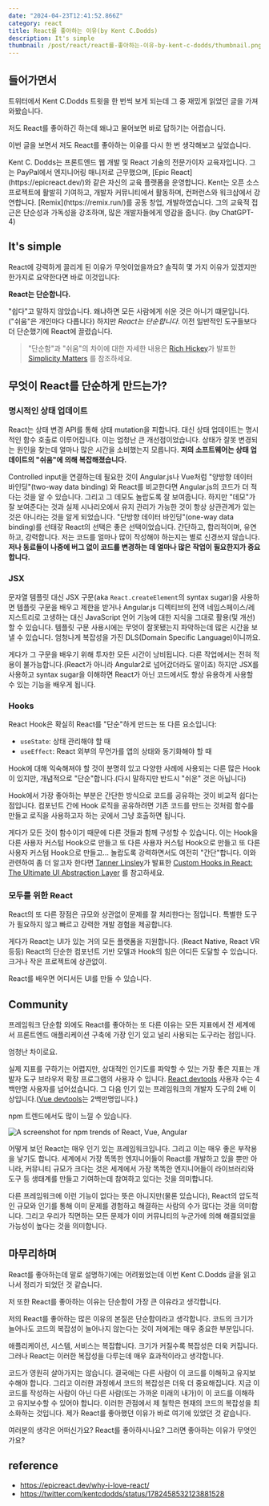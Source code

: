 ```yaml
---
date: "2024-04-23T12:41:52.866Z"
category: react
title: React를 좋아하는 이유(by Kent C.Dodds)
description: It's simple
thumbnail: /post/react/react를-좋아하는-이유-by-kent-c-dodds/thumbnail.png
---
```


## 들어가면서

트위터에서 Kent C.Dodds 트윗을 한 번씩 보게 되는데 그 중 재밌게 읽었던 글을 가져와봤습니다.

저도 React를 좋아하긴 하는데 왜냐고 물어보면 바로 답하기는 어렵습니다.

이번 글을 보면서 저도 React를 좋아하는 이유를 다시 한 번 생각해보고 싶었습니다.

<Admonition>
  Kent C. Dodds는 프론트엔드 웹 개발 및 React 기술의 전문가이자 교육자입니다. 그는 PayPal에서
  엔지니어링 매니저로 근무했으며, [Epic React](https://epicreact.dev/)와 같은 자신의 교육 플랫폼을
  운영합니다. Kent는 오픈 소스 프로젝트에 활발히 기여하고, 개발자 커뮤니티에서 활동하며, 컨퍼런스와
  워크샵에서 강연합니다. [Remix](https://remix.run/)를 공동 창업, 개발하였습니다. 그의 교육적 접근은
  단순성과 가독성을 강조하며, 많은 개발자들에게 영감을 줍니다. (by ChatGPT-4)
</Admonition>

## It's simple

<Tweet id="1782458532123881528" />

React에 강력하게 끌리게 된 이유가 무엇이었을까요?
솔직히 몇 가지 이유가 있겠지만 한가지로 요약한다면 바로 이것입니다:

**React는 단순합니다.**

"쉽다"고 말하지 않았습니다. 왜냐하면 모든 사람에게 쉬운 것은 아니기 떄문입니다.("쉬움"은 개인마다 다릅니다)
하지만 _React는 단순합니다_. 이전 일반적인 도구들보다 더 단순했기에 React에 끌렸습니다.

> "단순함"과 "쉬움"의 차이에 대한 자세한 내용은 [Rich Hickey](https://twitter.com/richhickey)가
> 발표한 [Simplicity Matters](https://www.youtube.com/watch?v=rI8tNMsozo0) 를 참조하세요.

## 무엇이 React를 단순하게 만드는가?

### 명시적인 상태 업데이트

React는 상태 변경 API를 통해 상태 mutation을 피합니다. 대신 상태 업데이트는 명시적인 함수 호출로 이루어집니다.
이는 엄청난 큰 개선점이었습니다.
상태가 잘못 변경되는 원인을 찾는데 얼마나 많은 시간을 소비했는지 모릅니다.
**저의 소프트웨어는 상태 업데이트의 "쉬움"에 의해 복잡해졌습니다.**

Controlled input을 연결하는데 필요한 것이 Angular.js나 Vue처럼 "양방향 데이터 바인딩"(two-way data binding)
와 React를 비교한다면 Angular.js의 코드가 더 적다는 것을 알 수 있습니다.
그리고 그 데모도 놀랍도록 잘 보여줍니다. 하지만 "데모"가 잘 보여준다는 것과 실제 시나리오에서 유지 관리가
가능한 것이 항상 상관관계가 있는 것은 아니라는 것을 알게 되었습니다.
"단방향 데이터 바인딩"(one-way data binding)를 선태갛 React의 선택은 좋은 선택이었습니다.
간단하고, 합리적이며, 유연하고, 강력합니다.
저는 코드를 얼마나 많이 작성해야 하는지는 별로 신경쓰지 않습니다.
**저나 동료들이 나중에 버그 없이 코드를 변경하는 데 얼마나 많은 작업이 필요한지가 중요합니다.**

### JSX

문자열 템플릿 대신 JSX 구문(aka `React.createElement`의 syntax sugar)을 사용하면
템플릿 구문을 배우고 제한을 받거나 Angular.js 디렉티브의 전역 네임스페이스/레지스트리로 고생하는 대신
JavaScript 언어 기능에 대한 지식을 그대로 활용(및 개선) 할 수 있습니다.
템플릿 구문 사용시에는 무엇이 잘못됐는지 파악하는데 많은 시간을 보낼 수 있습니다.
엄청나게 복잡성을 가진 DLS(Domain Specific Language)이니까요.

게다가 그 구문을 배우기 위해 투자한 모든 시간이 낭비됩니다.
다른 작업에서는 전혀 적용이 불가능합니다.(React가 아니라 Angular2로 넘어갔더라도 말이죠)
하지만 JSX를 사용하고 syntax sugar을 이해하면 React가 아닌 코드에서도
항상 유용하게 사용할 수 있는 기능을 배우게 됩니다.

### Hooks

React Hook은 확실히 React를 "단순"하게 만드는 또 다른 요소입니다:

- `useState`: 상태 관리해야 할 때
- `useEffect`: React 외부의 무언가를 앱의 상태와 동기화해야 할 때

Hook에 대해 익숙해져야 할 것이 분명히 있고 다양한 사례에 사용되는 다른 많은 Hook이 있지만,
개념적으로 "단순"합니다.(다시 말하지만 반드시 "쉬운" 것은 아닙니다)

Hook에서 가장 좋아하는 부분은 간단한 방식으로 코드를 공유하는 것이 비교적 쉽다는 점입니다.
컴포넌트 간에 Hook 로직을 공유하려면 기존 코드를 만드는 것처럼 함수를 만들고
로직을 사용하고자 하는 곳에서 그냥 호출하면 됩니다.

게다가 모든 것이 함수이기 때문에 다른 것들과 함께 구성할 수 있습니다.
이는 Hook을 다른 사용자 커스텀 Hook으로 만들고 또 다른 사용자 커스텀 Hook으로 만들고 또 다른 사용자 커스텀 Hook으로 만들고...
놀랍도록 강력하면서도 여전히 "간단"합니다.
이와 관련하여 좀 더 알고자 한다면 [Tanner Linsley](https://twitter.com/tannerlinsley)가 발표한
[Custom Hooks in React: The Ultimate UI Abstraction Layer](https://www.youtube.com/watch?v=J-g9ZJha8FE)
를 참고하세요.

### 모두를 위한 React

React의 또 다른 장점은 규모와 상관없이 문제를 잘 처리한다는 점입니다.
특별한 도구가 필요하지 않고 빠르고 강력한 개발 경험을 제공합니다.

게다가 React는 UI가 있는 거의 모든 플랫폼을 지원합니다. (React Native, React VR 등등)
React의 단순한 컴포넌트 기반 모델과 Hook의 힘은 어디든 도달할 수 있습니다. 크거나 작은 프로젝트에 상관없이.

React를 배우면 어디서든 UI를 만들 수 있습니다.

## Community

프레임워크 단순함 외에도 React를 좋아하는 또 다른 이유는 모든 지표에서 전 세계에서 프론트엔드 애플리케이션
구축에 가장 인기 있고 널리 사용되는 도구라는 점입니다.

엄청난 차이로요.

실제 지표를 구하기는 어렵지만, 상대적인 인기도를 파악할 수 있는 가장 좋은 지표는 개발자 도구
브라우저 확장 프로그램의 사용자 수 입니다. [React devtools](https://chromewebstore.google.com/detail/react-developer-tools/fmkadmapgofadopljbjfkapdkoienihi)
사용자 수는 4백만명 사용자를 넘어섰습니다. 그 다음 인기 있는 프레임워크의 개발자 도구의 2배 이상입니다.([Vue devtools](https://chromewebstore.google.com/detail/vuejs-devtools/nhdogjmejiglipccpnnnanhbledajbpd)는 2백만명입니다.)

npm 트렌드에서도 많이 느낄 수 있습니다.

![A screenshot for npm trends of React, Vue, Angular](/post/react/react를-좋아하는-이유-by-kent-c-dodds/npm-trends-react-angular-vue.png)

어떻게 보던 React는 매우 인기 있는 프레임워크입니다. 그리고 이는 매우 좋은 부작용을 낳기도 합니다.
세계에서 가장 똑똑한 엔지니어들이 React를 개발하고 있을 뿐만 아니라, 커뮤니티 규모가 크다는 것은
세계에서 가장 똑똑한 엔지니어들이 라이브러리와 도구 등 생태계를 만들고 기여하는데 참여하고 있다는 것을 의미합니다.

다른 프레임워크에 이런 기능이 없다는 뜻은 아니지만(물론 있습니다), React의 압도적인 규모와 인기를 통해
이미 문제를 경험하고 해결하는 사람의 수가 많다는 것을 의미합니다. 그리고 우리가 직면하는 모든 문제가
이미 커뮤니티의 누군가에 의해 해결되었을 가능성이 높다는 것을 의미합니다.

## 마무리하며

React를 좋아하는데 말로 설명하기에는 어려웠었는데 이번 Kent C.Dodds 글을 읽고 나서
정리가 되었던 것 같습니다.

저 또한 React를 좋아하는 이유는 단순함이 가장 큰 이유라고 생각합니다.

저의 React를 좋아하는 많은 이유의 본질은 단순함이라고 생각합니다.
코드의 크기가 늘어나도 코드의 복잡성이 늘어나지 않는다는 것이 저에게는 매우 중요한 부분입니다.

애플리케이션, 시스템, 서비스는 복잡합니다. 크기가 커질수록 복잡성은 더욱 커집니다.
그러나 React는 이러한 복잡성을 다루는데 매우 효과적이라고 생각합니다.

코드가 영원히 살아가지는 않습니다. 결국에는 다른 사람이 이 코드를 이해하고 유지보수해야 합니다.
그리고 이러한 과정에서 코드의 복잡성은 더욱 더 중요해집니다.
지금 이 코드를 작성하는 사람이 아닌 다른 사람(또는 가까운 미래의 내가)이 이 코드를 이해하고 유지보수할 수 있어야 합니다.
이러한 관점에서 제 철학은 현재의 코드의 복잡성을 최소화하는 것입니다.
제가 React를 좋아했던 이유가 바로 여기에 있었던 것 같습니다.

여러분의 생각은 어떠신가요? React를 좋아하시나요? 그러면 좋아하는 이유가 무엇인가요?

## reference

- https://epicreact.dev/why-i-love-react/
- https://twitter.com/kentcdodds/status/1782458532123881528
